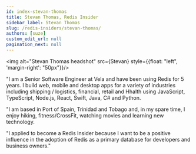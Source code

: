 ```yaml
---
id: index-stevan-thomas
title: Stevan Thomas, Redis Insider
sidebar_label: Stevan Thomas
slug: /redis-insiders/stevan-thomas/
authors: [suze]
custom_edit_url: null
pagination_next: null
---
```


<img alt="Stevan Thomas headshot" src={Stevan} style={{float: "left", 'margin-right': "50px"}}/>

"I am a Senior Software Engineer at Vela and have been using Redis for 5 years. I build web, mobile and desktop apps for a variety of industries including shipping / logistics, financial, retail and Hhalth using JavaScript, TypeScript, Node.js, React, Swift, Java, C# and Python.

"I am based in Port of Spain, Trinidad and Tobago and, in my spare time, I enjoy hiking, fitness/CrossFit, watching movies and learning new technology.

"I applied to become a Redis Insider because I want to be a positive influence in the adoption of Redis as a primary database for developers and business owners."

<div style={{clear: "left"}}></div>